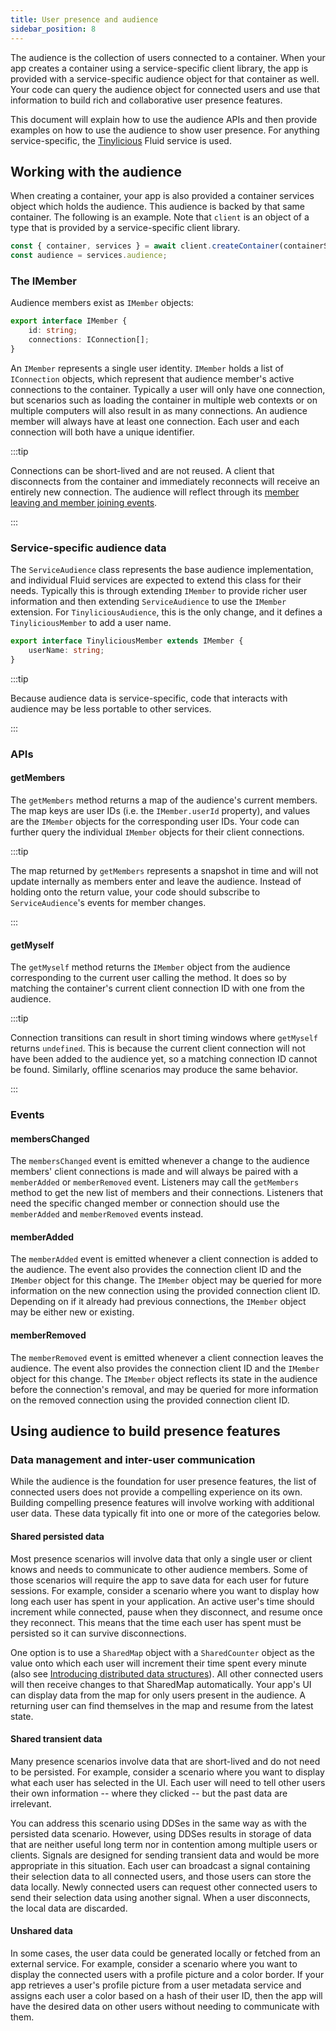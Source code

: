 ```yaml
---
title: User presence and audience
sidebar_position: 8
---
```


The audience is the collection of users connected to a container. When your app creates a container using a service-specific client library, the app is provided with a service-specific audience object for that container as well. Your code can query the audience object for connected users and use that information to build rich and collaborative user presence features.

This document will explain how to use the audience APIs and then provide examples on how to use the audience to show user presence. For anything service-specific, the [Tinylicious](../testing/tinylicious.mdx) Fluid service is used.

## Working with the audience

When creating a container, your app is also provided a container services object which holds the audience. This audience is backed by that same container. The following is an example. Note that `client` is an object of a type that is provided by a service-specific client library.

```js
const { container, services } = await client.createContainer(containerSchema);
const audience = services.audience;
```

### The IMember

Audience members exist as `IMember` objects:

```typescript
export interface IMember {
	id: string;
	connections: IConnection[];
}
```

An `IMember` represents a single user identity.
`IMember` holds a list of `IConnection` objects, which represent that audience member's active connections to the container.
Typically a user will only have one connection, but scenarios such as loading the container in multiple web contexts or on multiple computers will also result in as many connections.
An audience member will always have at least one connection. Each user and each connection will both have a unique identifier.

:::tip

Connections can be short-lived and are not reused. A client that disconnects from the container and immediately reconnects will receive an entirely new connection. The audience will reflect through its [member leaving and member joining events](#events).

:::

### Service-specific audience data

The `ServiceAudience` class represents the base audience implementation, and individual Fluid services are expected to extend this class for their needs. Typically this is through extending `IMember` to provide richer user information and then extending `ServiceAudience` to use the `IMember` extension. For `TinyliciousAudience`, this is the only change, and it defines a `TinyliciousMember` to add a user name.

```typescript
export interface TinyliciousMember extends IMember {
	userName: string;
}
```

:::tip

Because audience data is service-specific, code that interacts with audience may be less portable to other services.

:::

### APIs

#### getMembers

The `getMembers` method returns a map of the audience's current members. The map keys are user IDs (i.e. the `IMember.userId` property), and values are the `IMember` objects for the corresponding user IDs. Your code can further query the individual `IMember` objects for their client connections.

:::tip

The map returned by `getMembers` represents a snapshot in time and will not update internally as members enter and leave the audience. Instead of holding onto the return value, your code should subscribe to `ServiceAudience`'s events for member changes.

:::

#### getMyself

The `getMyself` method returns the `IMember` object from the audience corresponding to the current user calling the method. It does so by matching the container's current client connection ID with one from the audience.

:::tip

Connection transitions can result in short timing windows where `getMyself` returns `undefined`. This is because the current client connection will not have been added to the audience yet, so a matching connection ID cannot be found. Similarly, offline scenarios may produce the same behavior.

:::

### Events

#### membersChanged

The `membersChanged` event is emitted whenever a change to the audience members' client connections is made and will always be paired with a `memberAdded` or `memberRemoved` event. Listeners may call the `getMembers` method to get the new list of members and their connections. Listeners that need the specific changed member or connection should use the `memberAdded` and `memberRemoved` events instead.

#### memberAdded

The `memberAdded` event is emitted whenever a client connection is added to the audience. The event also provides the connection client ID and the `IMember` object for this change. The `IMember` object may be queried for more information on the new connection using the provided connection client ID. Depending on if it already had previous connections, the `IMember` object may be either new or existing.

#### memberRemoved

The `memberRemoved` event is emitted whenever a client connection leaves the audience. The event also provides the connection client ID and the `IMember` object for this change. The `IMember` object reflects its state in the audience before the connection's removal, and may be queried for more information on the removed connection using the provided connection client ID.

## Using audience to build presence features

### Data management and inter-user communication

While the audience is the foundation for user presence features, the list of connected users does not provide a compelling experience on its own. Building compelling presence features will involve working with additional user data. These data typically fit into one or more of the categories below.

#### Shared persisted data

Most presence scenarios will involve data that only a single user or client knows and needs to communicate to other audience members. Some of those scenarios will require the app to save data for each user for future sessions. For example, consider a scenario where you want to display how long each user has spent in your application. An active user's time should increment while connected, pause when they disconnect, and resume once they reconnect. This means that the time each user has spent must be persisted so it can survive disconnections.

One option is to use a `SharedMap` object with a `SharedCounter` object as the value onto which each user will increment their time spent every minute (also see [Introducing distributed data structures](./dds.mdx)). All other connected users will then receive changes to that SharedMap automatically. Your app's UI can display data from the map for only users present in the audience. A returning user can find themselves in the map and resume from the latest state.

#### Shared transient data

Many presence scenarios involve data that are short-lived and do not need to be persisted. For example, consider a scenario where you want to display what each user has selected in the UI. Each user will need to tell other users their own information -- where they clicked -- but the past data are irrelevant.

You can address this scenario using DDSes in the same way as with the persisted data scenario. However, using DDSes results in storage of data that are neither useful long term nor in contention among multiple users or clients. Signals are designed for sending transient data and would be more appropriate in this situation. Each user can broadcast a signal containing their selection data to all connected users, and those users can store the data locally. Newly connected users can request other connected users to send their selection data using another signal. When a user disconnects, the local data are discarded.

#### Unshared data

In some cases, the user data could be generated locally or fetched from an external service. For example, consider a scenario where you want to display the connected users with a profile picture and a color border. If your app retrieves a user's profile picture from a user metadata service and assigns each user a color based on a hash of their user ID, then the app will have the desired data on other users without needing to communicate with them.
